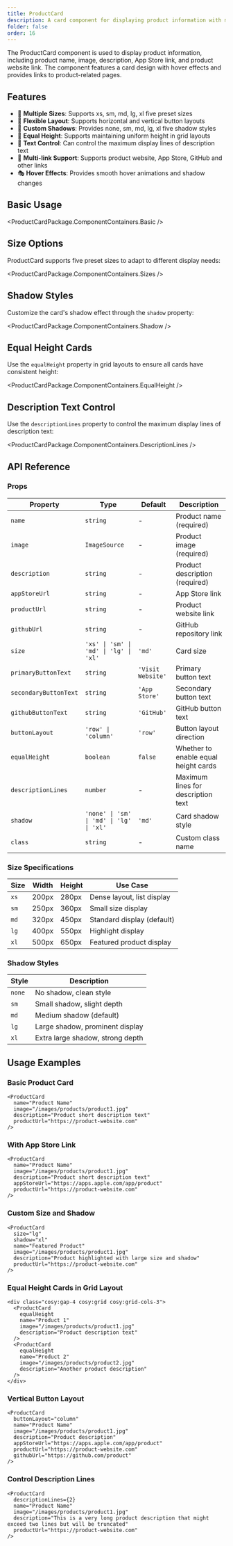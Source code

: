 ```yaml
---
title: ProductCard
description: A card component for displaying product information with multiple sizes, shadow styles, and layout options
folder: false
order: 16
---
```



The ProductCard component is used to display product information, including product name, image, description, App Store link, and product website link. The component features a card design with hover effects and provides links to product-related pages.

## Features

- 🎨 **Multiple Sizes**: Supports xs, sm, md, lg, xl five preset sizes
- 🎯 **Flexible Layout**: Supports horizontal and vertical button layouts
- 🌟 **Custom Shadows**: Provides none, sm, md, lg, xl five shadow styles
- 📏 **Equal Height**: Supports maintaining uniform height in grid layouts
- 📝 **Text Control**: Can control the maximum display lines of description text
- 🔗 **Multi-link Support**: Supports product website, App Store, GitHub and other links
- 🎭 **Hover Effects**: Provides smooth hover animations and shadow changes

## Basic Usage

<ProductCardPackage.ComponentContainers.Basic />

## Size Options

ProductCard supports five preset sizes to adapt to different display needs:

<ProductCardPackage.ComponentContainers.Sizes />

## Shadow Styles

Customize the card's shadow effect through the `shadow` property:

<ProductCardPackage.ComponentContainers.Shadow />

## Equal Height Cards

Use the `equalHeight` property in grid layouts to ensure all cards have consistent height:

<ProductCardPackage.ComponentContainers.EqualHeight />

## Description Text Control

Use the `descriptionLines` property to control the maximum display lines of description text:

<ProductCardPackage.ComponentContainers.DescriptionLines />

## API Reference

### Props

| Property | Type | Default | Description |
|----------|------|---------|-------------|
| `name` | `string` | - | Product name (required) |
| `image` | `ImageSource` | - | Product image (required) |
| `description` | `string` | - | Product description (required) |
| `appStoreUrl` | `string` | - | App Store link |
| `productUrl` | `string` | - | Product website link |
| `githubUrl` | `string` | - | GitHub repository link |
| `size` | `'xs' \| 'sm' \| 'md' \| 'lg' \| 'xl'` | `'md'` | Card size |
| `primaryButtonText` | `string` | `'Visit Website'` | Primary button text |
| `secondaryButtonText` | `string` | `'App Store'` | Secondary button text |
| `githubButtonText` | `string` | `'GitHub'` | GitHub button text |
| `buttonLayout` | `'row' \| 'column'` | `'row'` | Button layout direction |
| `equalHeight` | `boolean` | `false` | Whether to enable equal height cards |
| `descriptionLines` | `number` | - | Maximum lines for description text |
| `shadow` | `'none' \| 'sm' \| 'md' \| 'lg' \| 'xl'` | `'md'` | Card shadow style |
| `class` | `string` | - | Custom class name |

### Size Specifications

| Size | Width | Height | Use Case |
|------|-------|--------|----------|
| `xs` | 200px | 280px | Dense layout, list display |
| `sm` | 250px | 360px | Small size display |
| `md` | 320px | 450px | Standard display (default) |
| `lg` | 400px | 550px | Highlight display |
| `xl` | 500px | 650px | Featured product display |

### Shadow Styles

| Style | Description |
|-------|-------------|
| `none` | No shadow, clean style |
| `sm` | Small shadow, slight depth |
| `md` | Medium shadow (default) |
| `lg` | Large shadow, prominent display |
| `xl` | Extra large shadow, strong depth |

## Usage Examples

### Basic Product Card

```astro
<ProductCard
  name="Product Name"
  image="/images/products/product1.jpg"
  description="Product short description text"
  productUrl="https://product-website.com"
/>
```

### With App Store Link

```astro
<ProductCard
  name="Product Name"
  image="/images/products/product1.jpg"
  description="Product short description text"
  appStoreUrl="https://apps.apple.com/app/product"
  productUrl="https://product-website.com"
/>
```

### Custom Size and Shadow

```astro
<ProductCard
  size="lg"
  shadow="xl"
  name="Featured Product"
  image="/images/products/product1.jpg"
  description="Product highlighted with large size and shadow"
  productUrl="https://product-website.com"
/>
```

### Equal Height Cards in Grid Layout

```astro
<div class="cosy:gap-4 cosy:grid cosy:grid-cols-3">
  <ProductCard
    equalHeight
    name="Product 1"
    image="/images/products/product1.jpg"
    description="Product description text"
  />
  <ProductCard
    equalHeight
    name="Product 2"
    image="/images/products/product2.jpg"
    description="Another product description"
  />
</div>
```

### Vertical Button Layout

```astro
<ProductCard
  buttonLayout="column"
  name="Product Name"
  image="/images/products/product1.jpg"
  description="Product description"
  appStoreUrl="https://apps.apple.com/app/product"
  productUrl="https://product-website.com"
  githubUrl="https://github.com/product"
/>
```

### Control Description Lines

```astro
<ProductCard
  descriptionLines={2}
  name="Product Name"
  image="/images/products/product1.jpg"
  description="This is a very long product description that might exceed two lines but will be truncated"
  productUrl="https://product-website.com"
/>
``` 
